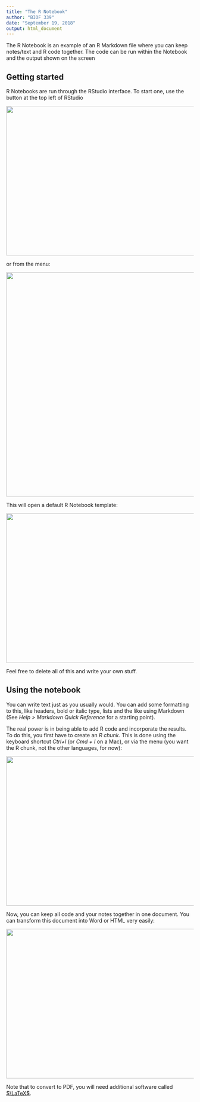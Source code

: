 ```yaml
---
title: "The R Notebook"
author: "BIOF 339"
date: "September 19, 2018"
output: html_document
---
```


The R Notebook is an example of an R Markdown file where you can keep notes/text and R code together. The code can be run within the Notebook and the output shown on the screen 

## Getting started

R Notebooks are run through the RStudio interface. To start one, use the 
button at the top left of RStudio

<img src="../lecture2_img/RNotebook1.png" style="width:600px;height:400px;">

or from the menu:

<img src="../lecture2_img/RNotebook1a.png" style="width:600px;height=400px;">

This will open a default R Notebook template:

<img src="../lecture2_img/RNotebook2.png" style="width:600px;height:400px;">

Feel free to delete all of this and write your own stuff. 

## Using the notebook

You can write text just as you usually would. You can add some formatting to this, like headers, 
bold or italic type, lists and the like using Markdown (See *Help > Markdown Quick Reference* for
a starting point). 

The real power is in being able to add R code and incorporate the results. To do this, you first
have to create an *R chunk*. This is done using the keyboard shortcut *Ctrl+I* (or *Cmd + I* on a Mac), or via the menu (you want the R chunk, not the other languages, for now):

<img src="../lecture2_img/RNotebook3.png" style = "width:600px;height:400px;">

Now, you can keep all code and your notes together in one document. You can transform this document into Word or HTML very easily:

<img src="../lecture2_img/Rnotebook5.png" style="width:600px;height:400px;">

Note that to convert to PDF, you will need additional software called [$\LaTeX$](https://www.latex-project.org/). 

